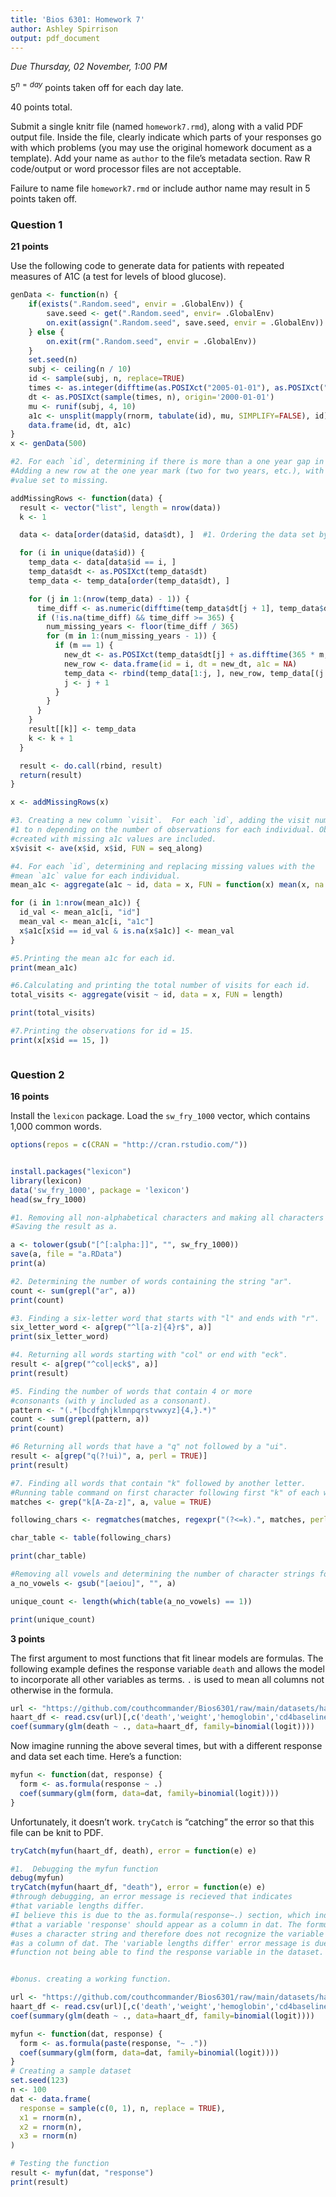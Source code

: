 ---
title: 'Bios 6301: Homework 7'
author: Ashley Spirrison 
output: pdf_document
---

*Due Thursday, 02 November, 1:00 PM*

$5^{n=day}$ points taken off for each day late.

40 points total.

Submit a single knitr file (named `homework7.rmd`), along with a valid PDF output file. Inside the file, clearly indicate which parts of your responses go with which problems (you may use the original homework document as a template). Add your name as `author` to the file's metadata section. Raw R code/output or word processor files are not acceptable.

Failure to name file `homework7.rmd` or include author name may result in 5 points taken off.

### Question 1 ###

**21 points**

Use the following code to generate data for patients with repeated measures of A1C (a test for levels of blood glucose).

```{r}
genData <- function(n) {
    if(exists(".Random.seed", envir = .GlobalEnv)) {
        save.seed <- get(".Random.seed", envir= .GlobalEnv)
        on.exit(assign(".Random.seed", save.seed, envir = .GlobalEnv))
    } else {
        on.exit(rm(".Random.seed", envir = .GlobalEnv))
    }
    set.seed(n)
    subj <- ceiling(n / 10)
    id <- sample(subj, n, replace=TRUE)
    times <- as.integer(difftime(as.POSIXct("2005-01-01"), as.POSIXct("2000-01-01"), units='secs'))
    dt <- as.POSIXct(sample(times, n), origin='2000-01-01')
    mu <- runif(subj, 4, 10)
    a1c <- unsplit(mapply(rnorm, tabulate(id), mu, SIMPLIFY=FALSE), id)
    data.frame(id, dt, a1c)
}
x <- genData(500)
```



```{r}
#2. For each `id`, determining if there is more than a one year gap in between observations. 
#Adding a new row at the one year mark (two for two years, etc.), with the `a1c` 
#value set to missing. 

addMissingRows <- function(data) {
  result <- vector("list", length = nrow(data))
  k <- 1

  data <- data[order(data$id, data$dt), ]  #1. Ordering the data set by `id` and `dt`.

  for (i in unique(data$id)) {
    temp_data <- data[data$id == i, ]
    temp_data$dt <- as.POSIXct(temp_data$dt)  
    temp_data <- temp_data[order(temp_data$dt), ]  

    for (j in 1:(nrow(temp_data) - 1)) {
      time_diff <- as.numeric(difftime(temp_data$dt[j + 1], temp_data$dt[j], units = "days"))
      if (!is.na(time_diff) && time_diff >= 365) {
        num_missing_years <- floor(time_diff / 365)
        for (m in 1:(num_missing_years - 1)) {
          if (m == 1) {
            new_dt <- as.POSIXct(temp_data$dt[j] + as.difftime(365 * m, units = "days"))  
            new_row <- data.frame(id = i, dt = new_dt, a1c = NA)
            temp_data <- rbind(temp_data[1:j, ], new_row, temp_data[(j + 1):nrow(temp_data), ]) 
            j <- j + 1  
          }
        }
      }
    }
    result[[k]] <- temp_data
    k <- k + 1
  }

  result <- do.call(rbind, result)
  return(result)
}

x <- addMissingRows(x)

#3. Creating a new column `visit`.  For each `id`, adding the visit number from 
#1 to n depending on the number of observations for each individual. Observations 
#created with missing a1c values are included.
x$visit <- ave(x$id, x$id, FUN = seq_along)

#4. For each `id`, determining and replacing missing values with the 
#mean `a1c` value for each individual.
mean_a1c <- aggregate(a1c ~ id, data = x, FUN = function(x) mean(x, na.rm = TRUE))

for (i in 1:nrow(mean_a1c)) {
  id_val <- mean_a1c[i, "id"]
  mean_val <- mean_a1c[i, "a1c"]
  x$a1c[x$id == id_val & is.na(x$a1c)] <- mean_val
}

#5.Printing the mean a1c for each id.
print(mean_a1c)

#6.Calculating and printing the total number of visits for each id.
total_visits <- aggregate(visit ~ id, data = x, FUN = length)

print(total_visits)

#7.Printing the observations for id = 15.
print(x[x$id == 15, ])



```



### Question 2 ###

**16 points**

Install the `lexicon` package. Load the `sw_fry_1000` vector, which contains 1,000 common words.

```{r}
options(repos = c(CRAN = "http://cran.rstudio.com/"))


install.packages("lexicon")
library(lexicon)
data('sw_fry_1000', package = 'lexicon')
head(sw_fry_1000)
```

```{r}
#1. Removing all non-alphabetical characters and making all characters lowercase. 
#Saving the result as a. 

a <- tolower(gsub("[^[:alpha:]]", "", sw_fry_1000))
save(a, file = "a.RData")
print(a)
```



```{r}
#2. Determining the number of words containing the string "ar". 
count <- sum(grepl("ar", a))
print(count)

```

```{r}
#3. Finding a six-letter word that starts with "l" and ends with "r".  
six_letter_word <- a[grep("^l[a-z]{4}r$", a)]
print(six_letter_word)
```


```{r}
#4. Returning all words starting with "col" or end with "eck".
result <- a[grep("^col|eck$", a)]
print(result)

```

```{r}
#5. Finding the number of words that contain 4 or more
#consonants (with y included as a consonant).
pattern <- "(.*[bcdfghjklmnpqrstvwxyz]{4,}.*)"
count <- sum(grepl(pattern, a))
print(count)

```

```{r}
#6 Returning all words that have a "q" not followed by a "ui".
result <- a[grep("q(?!ui)", a, perl = TRUE)]
print(result)

```
```{r}
#7. Finding all words that contain "k" followed by another letter. 
#Running table command on first character following first "k" of each word. 
matches <- grep("k[A-Za-z]", a, value = TRUE)

following_chars <- regmatches(matches, regexpr("(?<=k).", matches, perl = TRUE))

char_table <- table(following_chars)

print(char_table)

```



```{r}
#Removing all vowels and determining the number of character strings found once. 
a_no_vowels <- gsub("[aeiou]", "", a)

unique_count <- length(which(table(a_no_vowels) == 1))

print(unique_count)

```
**3 points**

The first argument to most functions that fit linear models are formulas.  The following example defines the response variable `death` and allows the model to incorporate all other variables as terms. `.` is used to mean all columns not otherwise in the formula.

```{r}
url <- "https://github.com/couthcommander/Bios6301/raw/main/datasets/haart.csv"
haart_df <- read.csv(url)[,c('death','weight','hemoglobin','cd4baseline')]
coef(summary(glm(death ~ ., data=haart_df, family=binomial(logit))))
```

Now imagine running the above several times, but with a different response and data set each time.  Here's a function:

```{r}
myfun <- function(dat, response) {
  form <- as.formula(response ~ .)
  coef(summary(glm(form, data=dat, family=binomial(logit))))
}
```

Unfortunately, it doesn't work. `tryCatch` is "catching" the error so that this file can be knit to PDF.

```{r}
tryCatch(myfun(haart_df, death), error = function(e) e)
```

```{r}
#1.  Debugging the myfun function
debug(myfun)
tryCatch(myfun(haart_df, "death"), error = function(e) e)
#through debugging, an error message is recieved that indicates 
#that variable lengths differ.
#I believe this is due to the as.formula(response~.) section, which indicates 
#that a variable 'response' should appear as a column in dat. The formula construction 
#uses a character string and therefore does not recognize the variable 'response' 
#as a column of dat. The 'variable lengths differ' error message is due to the
#function not being able to find the response variable in the dataset. 



```

```{r}
#bonus. creating a working function.

url <- "https://github.com/couthcommander/Bios6301/raw/main/datasets/haart.csv"
haart_df <- read.csv(url)[,c('death','weight','hemoglobin','cd4baseline')]
coef(summary(glm(death ~ ., data=haart_df, family=binomial(logit))))

myfun <- function(dat, response) {
  form <- as.formula(paste(response, "~ ."))
  coef(summary(glm(form, data=dat, family=binomial(logit))))
}
# Creating a sample dataset
set.seed(123)  
n <- 100
dat <- data.frame(
  response = sample(c(0, 1), n, replace = TRUE),
  x1 = rnorm(n),
  x2 = rnorm(n),
  x3 = rnorm(n)
)

# Testing the function
result <- myfun(dat, "response")
print(result)


```
